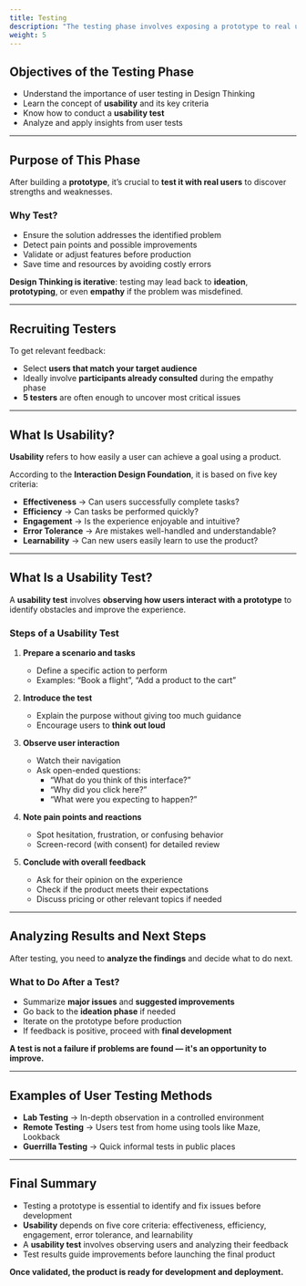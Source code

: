 ```yaml
---
title: Testing
description: "The testing phase involves exposing a prototype to real users to identify its strengths and weaknesses before production."
weight: 5
---
```


## Objectives of the Testing Phase

- Understand the importance of user testing in Design Thinking  
- Learn the concept of **usability** and its key criteria  
- Know how to conduct a **usability test**  
- Analyze and apply insights from user tests

---

## Purpose of This Phase

After building a **prototype**, it’s crucial to **test it with real users** to discover strengths and weaknesses.

### Why Test?

- Ensure the solution addresses the identified problem  
- Detect pain points and possible improvements  
- Validate or adjust features before production  
- Save time and resources by avoiding costly errors

**Design Thinking is iterative**: testing may lead back to **ideation**, **prototyping**, or even **empathy** if the problem was misdefined.

---

## Recruiting Testers

To get relevant feedback:

- Select **users that match your target audience**  
- Ideally involve **participants already consulted** during the empathy phase  
- **5 testers** are often enough to uncover most critical issues

---

## What Is Usability?

**Usability** refers to how easily a user can achieve a goal using a product.

According to the **Interaction Design Foundation**, it is based on five key criteria:

- **Effectiveness** → Can users successfully complete tasks?  
- **Efficiency** → Can tasks be performed quickly?  
- **Engagement** → Is the experience enjoyable and intuitive?  
- **Error Tolerance** → Are mistakes well-handled and understandable?  
- **Learnability** → Can new users easily learn to use the product?

---

## What Is a Usability Test?

A **usability test** involves **observing how users interact with a prototype** to identify obstacles and improve the experience.

### Steps of a Usability Test

1. **Prepare a scenario and tasks**

   - Define a specific action to perform  
   - Examples: “Book a flight”, “Add a product to the cart”

2. **Introduce the test**

   - Explain the purpose without giving too much guidance  
   - Encourage users to **think out loud**

3. **Observe user interaction**

   - Watch their navigation  
   - Ask open-ended questions:  
     - “What do you think of this interface?”  
     - “Why did you click here?”  
     - “What were you expecting to happen?”

4. **Note pain points and reactions**

   - Spot hesitation, frustration, or confusing behavior  
   - Screen-record (with consent) for detailed review

5. **Conclude with overall feedback**

   - Ask for their opinion on the experience  
   - Check if the product meets their expectations  
   - Discuss pricing or other relevant topics if needed

---

## Analyzing Results and Next Steps

After testing, you need to **analyze the findings** and decide what to do next.

### What to Do After a Test?

- Summarize **major issues** and **suggested improvements**  
- Go back to the **ideation phase** if needed  
- Iterate on the prototype before production  
- If feedback is positive, proceed with **final development**

**A test is not a failure if problems are found — it's an opportunity to improve.**

---

## Examples of User Testing Methods

- **Lab Testing** → In-depth observation in a controlled environment  
- **Remote Testing** → Users test from home using tools like Maze, Lookback  
- **Guerrilla Testing** → Quick informal tests in public places

---

## Final Summary

- Testing a prototype is essential to identify and fix issues before development  
- **Usability** depends on five core criteria: effectiveness, efficiency, engagement, error tolerance, and learnability  
- A **usability test** involves observing users and analyzing their feedback  
- Test results guide improvements before launching the final product

**Once validated, the product is ready for development and deployment.**
